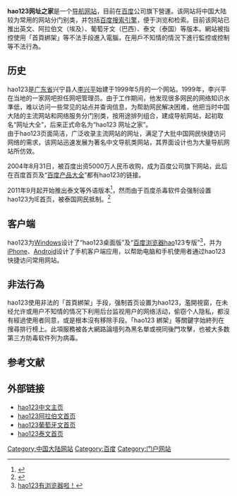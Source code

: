 {{NoteTA
|G1=IT
|1=zh-cn:单击; zh-tw:點選;
|2=zh-cn:标识; zh-tw:標誌;
}}
{{refimprove|time=2017-11-29T21:45:20+00:00}}
{{Expand|time=2010-05-16T11:21:35+00:00}}
{{lowercase}}
{{Infobox website
| name            = hao123网址之家
| logo            = hao123.png
| logo_caption    = hao123标志
| logo_size       = 150px
| commercial      = 是
| type            = [[导航网站|导航网站]]
| language        = [[中文|中文]]
| launch_date     = {{start date and age|1999}}
| url             = {{url|https://www.hao123.com}}
}}
'''hao123网址之家'''是一个[[导航网站|导航网站]]，目前在[[百度|百度]]公司旗下營運。该网站将中国大陆较为常用的网站分门别类，并包括[[百度|百度]][[搜索引擎|搜索引擎]]，便于浏览和检索。目前该网站已推出英文、阿拉伯文（埃及）、葡萄牙文（巴西）、泰文（泰国）等版本。網站被指控使用「首頁綁架」等不法手段進入電腦，在用戶不知情的情況下進行監控或控制等不法行為。

== 历史 ==
hao123是[[广东省|广东省]]兴宁县人[[李兴平|李兴平]]始建于1999年5月的一个网站。1999年，李兴平在当地的一家网吧担任网吧管理员。由于工作期间，他发现很多网民的网络知识水準低，难以访问一些常见的站点并查询信息，为帮助网民解决困难，他把当时中国大陆的主流网站和网络服务分门别类，按用途排列组合，建成导航网站，起初取名“网址大全”，后来正式命名为“hao123 网址之家”。<br>由于hao123页面简洁，广泛收录主流网站的网址，满足了大批中国网民快捷访问网络的需求，该网站迅速发展为著名中文导航类网站，其界面设计也为大量导航网站所仿效。

2004年8月31日，被百度出资5000万人民币收购，成为百度公司旗下网站，此后在百度首页及“[https://www.baidu.com/more/ 百度产品大全]{{Wayback|url=https://www.baidu.com/more/ |date=20180203103430 }}”都有hao123的链接。

2011年9月起开始推出泰文等外语版本<ref>{{Cite web |url=http://tech.163.com/11/0916/08/7E2FF8UP000915BF.html |title=百度推出面向埃及和泰国市场的新产品 |accessdate=2014-10-07 |archive-date=2014-10-11 |archive-url=https://web.archive.org/web/20141011121444/http://tech.163.com/11/0916/08/7E2FF8UP000915BF.html |dead-url=no }}</ref>，然而由于百度杀毒软件会强制设置hao123为IE首页，被泰国网民抵制。<ref>{{cite web|title=Chinese net giant Baidu faces call for boycott in Thailand|url=https://www.techinasia.com/chinese-net-giant-baidu-faces-boycott-thailand/|accessdate=2014-12-10|archive-date=2014-12-10|archive-url=https://web.archive.org/web/20141210164930/https://www.techinasia.com/chinese-net-giant-baidu-faces-boycott-thailand/|dead-url=no}}</ref>

== 客户端 ==
hao123为[[Microsoft_Windows|Windows]]设计了“hao123桌面版”及“[[百度浏览器|百度浏览器]]hao123专版”<ref>[http://hi.baidu.com/hao123/item/80a4e6528eb45b10db16356e hao123有浏览器啦！]{{Dead link|date=2020年4月 |bot=InternetArchiveBot |fix-attempted=yes }}</ref>，并为[[iPhone|iPhone]]、[[Android|Android]]设计了手机客户端应用，以帮助电脑和手机使用者通过hao123快捷访问常用网站。

== 非法行為 ==

{{main|百度旗下網站暗藏惡意代碼事件}}

hao123使用非法的「首頁綁架」手段，强制首页设置为hao123，濫開視窗，在未经允许或用户不知情的情况下利用后台监视用户的网络活动，偷窃个人隐私，都沒有經過使用者同意，或是根本沒有移除手段。「hao123 綁架」等關鍵字始終列在搜尋排行榜上。此項服務被各大網路論壇列為黑名單或視同後門攻擊，也被大多数第三方防毒软件列为病毒。

==参考文献==
{{reflist}}

== 外部链接 ==
* [https://www.hao123.com hao123中文主页]{{Wayback|url=https://www.hao123.com/ |date=20200924235414 }}{{zh-cn}}
* [https://ar.hao123.com/ hao123阿拉伯文首页]{{Wayback|url=https://ar.hao123.com/ |date=20180131080119 }}{{ar}}
* [http://br.hao123.com hao123葡萄牙文首页]{{Wayback|url=http://br.hao123.com/ |date=20140805025645 }}{{pt}}
* [http://th.hao123.com hao123泰文首页]{{Wayback|url=http://th.hao123.com/ |date=20200922190251 }}{{th}}

{{百度产品}}

[[Category:中国大陆网站|Category:中国大陆网站]]
[[Category:百度|Category:百度]]
[[Category:门户网站|Category:门户网站]]